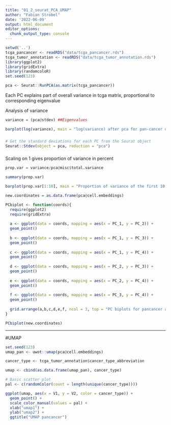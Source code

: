 ```yaml
---
title: "01_2_seurat_PCA_UMAP"
author: "Fabian Strobel"
date: '2022-06-09'
output: html_document
editor_options: 
  chunk_output_type: console
---
```


```r
setwd('..')
tcga_pancancer <- readRDS("data/tcga_pancancer.rds")
tcga_tumor_annotation <- readRDS("data/tcga_tumor_annotation.rds")
library(ggplot2)
library(gridExtra)
library(randomcoloR)
set.seed(123)
```

```r
pca <- Seurat::RunPCA(as.matrix(tcga_pancancer))
```

Each PC explains part of overall variance in tcga matrix, proportional to corresponding eigenvalue

Analysis of variance
```r
variance = (pca@stdev) ##Eigenvalues

barplot(log(variance), main = "log(variance) after pca for pan-cancer dataset", xlab = "PC_i", ylab = "log(variance)")
```

###
```r
# Get the standard deviations for each PC from the Seurat object
Seurat::Stdev(object = pca, reduction = "pca")
```
###

Scaling on 1 gives proportion of variance in percent
```r
prop.var = variance/pca@misc$total.variance

summary(prop.var)

barplot(prop.var[1:10], main = "Proportion of variance of the first 10 PCs", xlab = "PCs", ylab = "Proprtion of variance")
```


```r
new.coordinates = as.data.frame(pca@cell.embeddings)

PCbiplot <- function(coords){
  require(ggplot2)
  require(gridExtra)
  
  a <- ggplot(data = coords, mapping = aes(x = PC_1, y = PC_2)) +
  geom_point()
  
  b <- ggplot(data = coords, mapping = aes(x = PC_1, y = PC_3)) +
  geom_point()
  
  c <- ggplot(data = coords, mapping = aes(x = PC_1, y = PC_4)) +
  geom_point()
  
  d <- ggplot(data = coords, mapping = aes(x = PC_2, y = PC_3)) +
  geom_point()
          
  e <- ggplot(data = coords, mapping = aes(x = PC_2, y = PC_4)) +
  geom_point()
  
  f <- ggplot(data = coords, mapping = aes(x = PC_3, y = PC_4)) +
  geom_point()
  
  grid.arrange(a,b,c,d,e,f, ncol = 3, top = "PC biplots for pancancer analysis")
}

PCbiplot(new.coordinates)
```


***
#UMAP

```r
set.seed(123)
umap_pan <- uwot::umap(pca@cell.embeddings)
```

```r
cancer_type <- tcga_tumor_annotation$cancer_type_abbreviation

umap <- cbind(as.data.frame(umap_pan), cancer_type)

# Basic scatter plot
pal <- c(randomColor(count = length(unique(cancer_type))))

ggplot(umap, aes(x = V1, y = V2, color = cancer_type)) + 
  geom_point() +
  scale_color_manual(values = pal) +
  xlab("umap1") +
  ylab("umap2") +
  ggtitle("UMAP pancancer")
```

